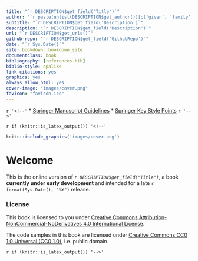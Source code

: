 ```yaml
--- 
title: "`r DESCRIPTION$get_field('Title')`"
author: "`r paste(unlist(DESCRIPTION$get_author())[c('given', 'family')], collapse = ' ')`"
subtitle: "`r DESCRIPTION$get_field('Description')`"
description: "`r DESCRIPTION$get_field('Description')`"
url: "`r DESCRIPTION$get_urls()`"
github-repo: "`r DESCRIPTION$get_field('GithubRepo')`"
date: "`r Sys.Date()`"
site: bookdown::bookdown_site
documentclass: book
bibliography: [references.bib]
biblio-style: apalike
link-citations: yes
graphics: yes
always_allow_html: yes
cover-image: "images/cover.png"
favicon: "favicon.ico"
---
```


`r '<!--'` 
* [Springer Manuscript Guidelines](https://www.springer.com/cda/content/document/cda_downloaddocument/9010+Manuscript+Style+Guidelines.pdf?SGWID=0-0-45-1594878-p180441155)
* [Springer Key Style Points](https://www.springer.com/cda/content/document/cda_downloaddocument/Manuscript+Key+Style+Points?SGWID=0-0-45-1410203-p175157688) 
`r '-->'`

`r if (knitr::is_latex_output()) '<!--'` 

```r
knitr::include_graphics('images/cover.png')
```

# Welcome {-}

This is the online version of _`r DESCRIPTION$get_field("Title")`_, a book
**currently under early development** and intended for a late
`r format(Sys.Date(), "%Y")` release.

### License {-}

This book is licensed to you under [Creative Commons
Attribution-NonCommercial-NoDerivatives 4.0 International
License](http://creativecommons.org/licenses/by-nc-nd/4.0/).

The code samples in this book are licensed under [Creative Commons CC0 1.0
Universal (CC0 1.0)](https://creativecommons.org/publicdomain/zero/1.0/), i.e.
public domain.

`r if (knitr::is_latex_output()) '-->'`

